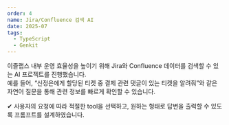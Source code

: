 ```yaml
---
order: 4
name: Jira/Confluence 검색 AI
date: 2025-07
tags:
  - TypeScript
  - Genkit
---
```


이즐랩스 내부 운영 효율성을 높이기 위해 Jira와 Confluence 데이터를 검색할 수 있는 AI 프로젝트를 진행했습니다.  
예를 들어, “신정은에게 할당된 티켓 중 결제 관련 댓글이 있는 티켓을 알려줘”와 같은 자연어 질문을 통해 관련 정보를 빠르게 확인할 수 있습니다.

✔ 사용자의 요청에 따라 적절한 tool을 선택하고, 원하는 형태로 답변을 출력할 수 있도록 프롬프트를 설계하였습니다.
